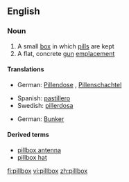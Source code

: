 ==English==

===Noun===
{{wikipedia}}
{{en-noun|es}}

# A small [[box]] in which [[pill]]s are kept
# A flat, concrete [[gun]] [[emplacement]]

====Translations====
{{trans-top|box for pills}}
*German: [[Pillendose]] {{f}}, [[Pillenschachtel]] {{f}}
{{trans-mid}}
*Spanish: [[pastillero]]
*Swedish: [[pillerdosa]] {{c}}
{{trans-bottom}}

{{trans-top|gun emplacement}}
*German: [[Bunker]] {{m}}
{{trans-mid}}
{{trans-bottom}}

====Derived terms====
*[[pillbox antenna]]
*[[pillbox hat]]

[[fi:pillbox]]
[[vi:pillbox]]
[[zh:pillbox]]